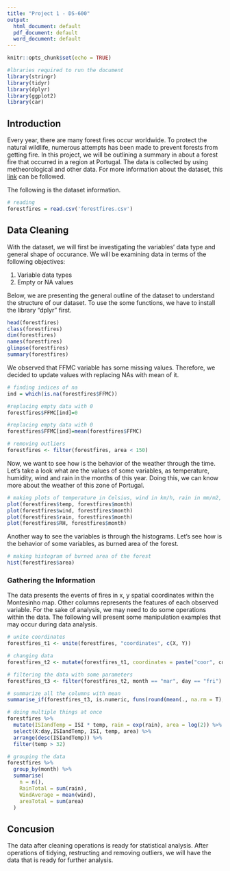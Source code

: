 ```yaml
---
title: "Project 1 - DS-600"
output:
  html_document: default
  pdf_document: default
  word_document: default
---
```


```r
knitr::opts_chunk$set(echo = TRUE)

#lbraries required to run the document
library(stringr)
library(tidyr)
library(dplyr)
library(ggplot2)
library(car)
```

## Introduction

Every year, there are many forest fires occur worldwide. To protect the natural wildlife, numerous attempts has been made to prevent forests from getting fire. In this project, we will be outlining a summary in about a forest fire that occurred in a region at Portugal. The data is collected by using metheorological and other data. For more information about the dataset, this [link](http://www3.dsi.uminho.pt/pcortez/forestfires/forestfires-names.txt) can be followed.

The following is the dataset information.

```r
# reading 
forestfires = read.csv('forestfires.csv')
```

## Data Cleaning

With the dataset, we will first be investigating the variables' data type and general shape of occurance. We will be examining data in terms of the following objectives:

1. Variable data types
2. Empty or NA values

Below, we are presenting the general outline of the dataset to understand the structure of our dataset. To use the some functions, we have to install the library "dplyr" first.

```r
head(forestfires)
class(forestfires)
dim(forestfires)
names(forestfires)
glimpse(forestfires)
summary(forestfires)
```

We observed that FFMC variable has some missing values. Therefore, we decided to update values with replacing NAs with mean of it.

```r
# finding indices of na
ind = which(is.na(forestfires$FFMC))

#replacing empty data with 0
forestfires$FFMC[ind]=0

#replacing empty data with 0
forestfires$FFMC[ind]=mean(forestfires$FFMC)

# removing outliers
forestfires <- filter(forestfires, area < 150)
```

Now, we want to see how is the behavior of the weather through the time. Let's take a look what are the values of some variables, as temperature, humidity, wind and rain in the months of this year. Doing this, we can know more about the weather of this zone of Portugal.
```r
# making plots of temperature in Celsius, wind in km/h, rain in mm/m2, and humidty (RH) in % 
plot(forestfires$temp, forestfires$month)
plot(forestfires$wind, forestfires$month)
plot(forestfires$rain, forestfires$month)
plot(forestfires$RH, forestfires$month) 
```

Another way to see the variables is through the histograms. Let's see how is the behavior of some variables, as burned area of the forest.

```r
# making histogram of burned area of the forest
hist(forestfires$area)
```

### Gathering the Information

The data presents the events of fires in x, y spatial coordinates within the Montesinho map. Other columns represents the features of each observed variable. For the sake of analysis, we may need to do some operations within the data. The following will present some manipulation examples that may occur during data analysis.

```r
# unite coordinates
forestfires_t1 <- unite(forestfires, "coordinates", c(X, Y))

# changing data
forestfires_t2 <- mutate(forestfires_t1, coordinates = paste("coor", coordinates, sep = "_"))

# filtering the data with some parameters
forestfires_t3 <- filter(forestfires_t2, month == "mar", day == "fri")

# summarize all the columns with mean
summarise_if(forestfires_t3, is.numeric, funs(round(mean(., na.rm = T), 2)))

# doing multiple things at once
forestfires %>% 
  mutate(ISIandTemp = ISI * temp, rain = exp(rain), area = log(2)) %>% 
  select(X:day,ISIandTemp, ISI, temp, area) %>%
  arrange(desc(ISIandTemp)) %>%
  filter(temp > 32)

# grouping the data
forestfires %>%
  group_by(month) %>%
  summarise(
    n = n(),
    RainTotal = sum(rain),
    WindAverage = mean(wind),
    areaTotal = sum(area)
  )
```

## Concusion
The data after cleaning operations is ready for statistical analysis. After operations of tidying, restructing and removing outliers, we will have the data that is ready for further analysis.


